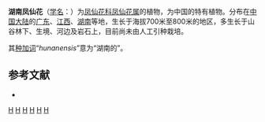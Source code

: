 {{Speciesbox 
| taxon = Impatiens hunanensis
| authority = [[陈艺林|Y. L. Chen]], 1989
}}

'''湖南凤仙花'''（[[学名|学名]]：{{lang|la|''Impatiens hunanensis''}}）为[[凤仙花科|凤仙花科]][[凤仙花属|凤仙花属]]的植物，为中国的特有植物。分布在[[中国大陆|中国大陆]]的[[广东|广东]]、[[江西|江西]]、[[湖南|湖南]]等地，生长于海拔700米至800米的地区，多生长于山谷林下、生境、河边及岩石上，目前尚未由人工引种栽培。

其[[种加词|种加词]]“''hunanensis''”意为“湖南的”。

== 参考文献 ==
<div class="references-small">
* {{cite web| url =http://www.bioinfo.cn/db05/KmzwSpecies.php?action=view&id=1290| title =湖南凤仙花| work =《中国高等植物数据库全库》| publisher =中国科学院微生物研究所| author =昆明植物研究所| accessdate =2009-02-22| deadurl =yes| archiveurl =https://web.archive.org/web/20160305072840/http://www.bioinfo.cn/db05/KmzwSpecies.php?action=view&id=1290| archivedate =2016-03-05}}
</div>
{{Taxonbar|from=Q15225406}}

[[Category:凤仙花属|H]]
[[Category:中國特有植物|H]]
[[Category:广东植物|H]]
[[Category:江西植物|H]]
[[Category:湖南植物|H]]
[[Category:1989年描述的植物|H]]